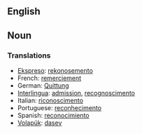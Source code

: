 == English ==
== Noun == 
{{rfdef}}
=== Translations === 
*[[Ekspreso]]: [[rekonosemento]]
*French: [[remerciement]] 
*German: [[Quittung]] 
*[[Interlingua]]: [[admission]], [[recognoscimento]] 
*Italian: [[riconoscimento]] 
*Portuguese: [[reconhecimento]] 
*Spanish: [[reconocimiento]]
*[[Volapük]]: [[dasev]]